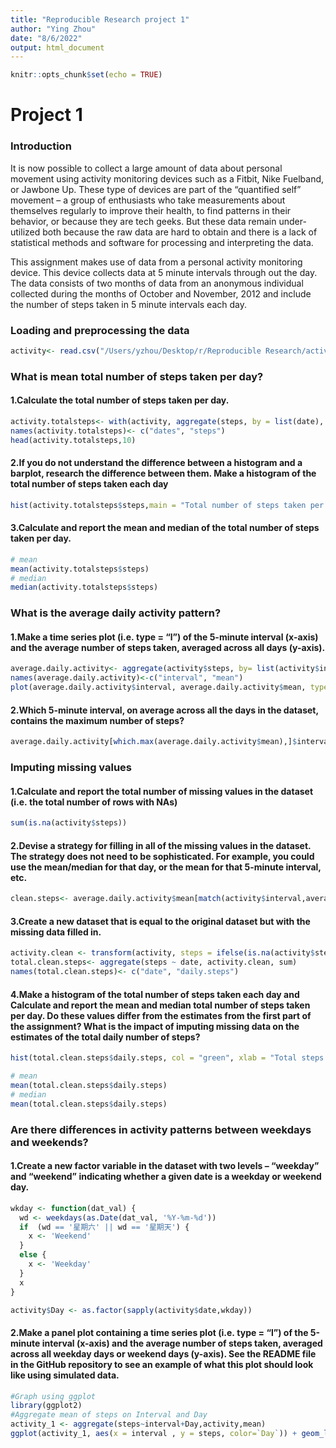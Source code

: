 ```yaml
---
title: "Reproducible Research project 1"
author: "Ying Zhou"
date: "8/6/2022"
output: html_document
---
```


```r
knitr::opts_chunk$set(echo = TRUE)
```

# Project 1

### Introduction
It is now possible to collect a large amount of data about personal movement using activity monitoring devices such as a Fitbit, Nike Fuelband, or Jawbone Up. These type of devices are part of the “quantified self” movement – a group of enthusiasts who take measurements about themselves regularly to improve their health, to find patterns in their behavior, or because they are tech geeks. But these data remain under-utilized both because the raw data are hard to obtain and there is a lack of statistical methods and software for processing and interpreting the data.

This assignment makes use of data from a personal activity monitoring device. This device collects data at 5 minute intervals through out the day. The data consists of two months of data from an anonymous individual collected during the months of October and November, 2012 and include the number of steps taken in 5 minute intervals each day.

### Loading and preprocessing the data
```r
activity<- read.csv("/Users/yzhou/Desktop/r/Reproducible Research/activity.csv")
```

### What is mean total number of steps taken per day?
#### 1.Calculate the total number of steps taken per day.
```r
activity.totalsteps<- with(activity, aggregate(steps, by = list(date), FUN = sum, na.rm = TRUE))
names(activity.totalsteps)<- c("dates", "steps")
head(activity.totalsteps,10)
```

#### 2.If you do not understand the difference between a histogram and a barplot, research the difference between them. Make a histogram of the total number of steps taken each day
```r
hist(activity.totalsteps$steps,main = "Total number of steps taken per day",xlab = "Total steps taken per day",col = "blue",ylim = c(0,20),breaks = seq(0,25000, by=2500))
```

#### 3.Calculate and report the mean and median of the total number of steps taken per day.
```r
# mean
mean(activity.totalsteps$steps)
# median
median(activity.totalsteps$steps)
```

### What is the average daily activity pattern?
#### 1.Make a time series plot (i.e. \color{red}{\verb|type = "l"|}type = "l") of the 5-minute interval (x-axis) and the average number of steps taken, averaged across all days (y-axis).
```r
average.daily.activity<- aggregate(activity$steps, by= list(activity$interval), FUN = mean , na.rm = TRUE)
names(average.daily.activity)<-c("interval", "mean")
plot(average.daily.activity$interval, average.daily.activity$mean, type = "l", xlab = "Interval", ylab = "Average number of steps", main = "Average number of steps per interval")
```

#### 2.Which 5-minute interval, on average across all the days in the dataset, contains the maximum number of steps?
```r
average.daily.activity[which.max(average.daily.activity$mean),]$interval
```

### Imputing missing values
#### 1.Calculate and report the total number of missing values in the dataset (i.e. the total number of rows with \color{red}{\verb|NA|}NAs)
```r
sum(is.na(activity$steps))
```

#### 2.Devise a strategy for filling in all of the missing values in the dataset. The strategy does not need to be sophisticated. For example, you could use the mean/median for that day, or the mean for that 5-minute interval, etc.
```r
clean.steps<- average.daily.activity$mean[match(activity$interval,average.daily.activity$interval)]
```

#### 3.Create a new dataset that is equal to the original dataset but with the missing data filled in.
```r
activity.clean <- transform(activity, steps = ifelse(is.na(activity$steps), yes = clean.steps, no = activity$steps))
total.clean.steps<- aggregate(steps ~ date, activity.clean, sum)
names(total.clean.steps)<- c("date", "daily.steps")
```

#### 4.Make a histogram of the total number of steps taken each day and Calculate and report the mean and median total number of steps taken per day. Do these values differ from the estimates from the first part of the assignment? What is the impact of imputing missing data on the estimates of the total daily number of steps?
```r
hist(total.clean.steps$daily.steps, col = "green", xlab = "Total steps per day", ylim = c(0,30), main = "Total number of steps taken each day", breaks = seq(0,25000,by=2500))
```

```r
# mean
mean(total.clean.steps$daily.steps)
# median
mean(total.clean.steps$daily.steps)
```

### Are there differences in activity patterns between weekdays and weekends?

#### 1.Create a new factor variable in the dataset with two levels – “weekday” and “weekend” indicating whether a given date is a weekday or weekend day.
```r
wkday <- function(dat_val) {
  wd <- weekdays(as.Date(dat_val, '%Y-%m-%d'))
  if  (wd == '星期六' || wd == '星期天') {
    x <- 'Weekend'
  } 
  else {
    x <- 'Weekday'
  }
  x
}

activity$Day <- as.factor(sapply(activity$date,wkday))
```

#### 2.Make a panel plot containing a time series plot (i.e. \color{red}{\verb|type = "l"|}type = "l") of the 5-minute interval (x-axis) and the average number of steps taken, averaged across all weekday days or weekend days (y-axis). See the README file in the GitHub repository to see an example of what this plot should look like using simulated data.
```r
#Graph using ggplot
library(ggplot2)
#Aggregate mean of steps on Interval and Day
activity_1 <- aggregate(steps~interval+Day,activity,mean)
ggplot(activity_1, aes(x = interval , y = steps, color=`Day`)) + geom_line() + labs(title = "Avg. Daily Steps by Weektype", x = "Interval", y = "No. of Steps") + facet_wrap(~`Day` , ncol = 1, nrow=2)

```